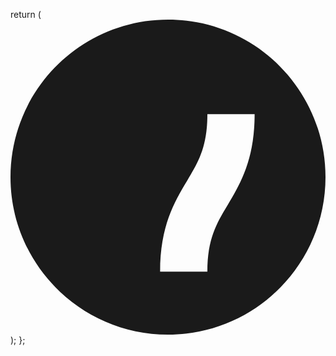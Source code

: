   return (
    <svg fill="none" viewBox="0 0 20 20" className={className}>
      <g clipPath="url(#prefix__clip0_4330_187647)">
        <path
          fillRule="evenodd"
          clipRule="evenodd"
          d="M20 10c0 5.523-4.477 10-10 10S0 15.523 0 10 4.477 0 10 0s10 4.477 10 10zM8.778 9.786C8.08 10.95 7.5 11.916 7.5 14h-3c0-2.907.915-4.44 1.714-5.772l.008-.014C6.92 7.05 7.5 6.084 7.5 4h3c0 2.907-.915 4.44-1.714 5.772l-.008.014zM12.5 16c0-2.085.58-3.051 1.278-4.214l.008-.014C14.585 10.44 15.5 8.907 15.5 6h-3c0 2.085-.58 3.051-1.278 4.214l-.008.014C10.415 11.56 9.5 13.093 9.5 16h3z"
          fill="currentColor"
        />
      </g>
      <defs>
        <clipPath id="prefix__clip0_4330_187647">
          <path fill="#fff" d="M0 0h20v20H0z" />
        </clipPath>
      </defs>
    </svg>
  );
};
